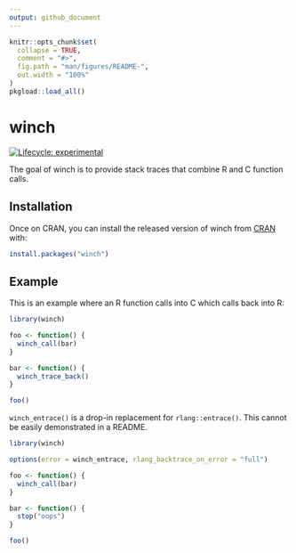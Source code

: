 ```yaml
---
output: github_document
---
```


<!-- README.md is generated from README.Rmd. Please edit that file -->

```r
knitr::opts_chunk$set(
  collapse = TRUE,
  comment = "#>",
  fig.path = "man/figures/README-",
  out.width = "100%"
)
pkgload::load_all()
```

# winch

<!-- badges: start -->
[![Lifecycle: experimental](https://img.shields.io/badge/lifecycle-experimental-orange.svg)](https://www.tidyverse.org/lifecycle/#experimental)
<!-- badges: end -->

The goal of winch is to provide stack traces that combine R and C function calls.


## Installation

Once on CRAN, you can install the released version of winch from [CRAN](https://CRAN.R-project.org) with:

``` r
install.packages("winch")
```

## Example

This is an example where an R function calls into C which calls back into R:

```r
library(winch)

foo <- function() {
  winch_call(bar)
}

bar <- function() {
  winch_trace_back()
}

foo()
```

`winch_entrace()` is a drop-in replacement for `rlang::entrace()`.
This cannot be easily demonstrated in a README.

```r
library(winch)

options(error = winch_entrace, rlang_backtrace_on_error = "full")

foo <- function() {
  winch_call(bar)
}

bar <- function() {
  stop("oops")
}

foo()
```
